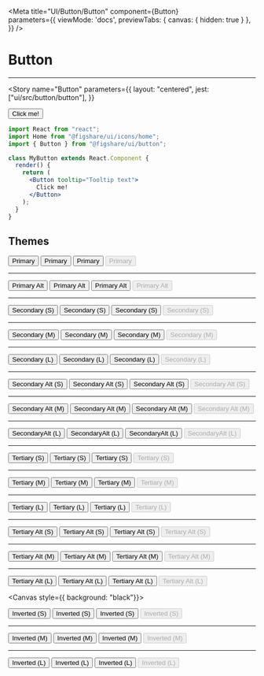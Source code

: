 

<Meta 
  title="UI/Button/Button" 
  component={Button}   
  parameters={{
    viewMode: 'docs',
    previewTabs: { 
      canvas: { hidden: true } 
     },
  }}
/>

# Button
---


<Story
  name="Button"
  parameters={{
    layout: "centered",
    jest: ["ui/src/button/button"],
  }}
>
  <Button tooltip="Tooltip text">
    Click me!
  </Button>
</Story>


```jsx
import React from "react";
import Home from "@figshare/ui/icons/home";
import { Button } from "@figshare/ui/button";

class MyButton extends React.Component {
  render() {
    return (
      <Button tooltip="Tooltip text">
        Click me!
      </Button>
    );
  }
}
```

<ArgsTable of={Button} />


## Themes

<Canvas>
<div style={{ display: "flex", flexWrap: "wrap", gap: "calc(4 * var(--gridSize))"}}>
  <Button theme="primary" tooltip="Tooltip text">
    Primary
  </Button>
  <Button theme="primary" Icon={Home} tooltip="Tooltip text">
    Primary
  </Button>
  <Button theme="primary" Icon={Home} iconPlacement="right" tooltip="Tooltip text">
    Primary
  </Button>
  <Button theme="primary" Icon={Home} tooltip="Tooltip text" disabled={true}>
    Primary
  </Button>
  <hr style={{ width: "100%", borderColor: "transparent" }} />
  <Button theme="primaryAlt" tooltip="Tooltip text">
    Primary Alt
  </Button>
  <Button theme="primaryAlt" Icon={Home} tooltip="Tooltip text">
    Primary Alt
  </Button>
  <Button theme="primaryAlt" Icon={Home} iconPlacement="right" tooltip="Tooltip text">
    Primary Alt
  </Button>
  <Button theme="primaryAlt" Icon={Home} tooltip="Tooltip text" disabled={true}>
    Primary Alt
  </Button>
  <hr style={{ width: "100%", borderColor: "transparent" }} />
  <Button theme="secondary" tooltip="Tooltip text" size="S">
    Secondary (S)
  </Button>
  <Button theme="secondary" Icon={Home} tooltip="Tooltip text" size="S">
    Secondary (S)
  </Button>
  <Button theme="secondary" Icon={Home} iconPlacement="right" tooltip="Tooltip text" size="S">
    Secondary (S)
  </Button>
  <Button theme="secondary" Icon={Home} tooltip="Tooltip text" size="S" disabled={true}>
    Secondary (S)
  </Button>
  <hr style={{ width: "100%", borderColor: "transparent" }} />
  <Button theme="secondary" tooltip="Tooltip text" size="M">
    Secondary (M)
  </Button>
  <Button theme="secondary" Icon={Home} tooltip="Tooltip text" size="M">
    Secondary (M)
  </Button>
  <Button theme="secondary" Icon={Home} iconPlacement="right" tooltip="Tooltip text" size="M">
    Secondary (M)
  </Button>
  <Button theme="secondary" Icon={Home} tooltip="Tooltip text" size="M" disabled={true}>
    Secondary (M)
  </Button>
  <hr style={{ width: "100%", borderColor: "transparent" }} />
  <Button theme="secondary" tooltip="Tooltip text" size="L">
    Secondary (L)
  </Button>
  <Button theme="secondary" Icon={Home} tooltip="Tooltip text" size="L">
    Secondary (L)
  </Button>
  <Button theme="secondary" Icon={Home} iconPlacement="right" tooltip="Tooltip text" size="L">
    Secondary (L)
  </Button>
  <Button theme="secondary" Icon={Home} tooltip="Tooltip text" size="L" disabled={true}>
    Secondary (L)
  </Button>
  <hr style={{ width: "100%", borderColor: "transparent" }} />
  <Button theme="secondaryAlt" tooltip="Tooltip text" size="S">
    Secondary Alt (S)
  </Button>
  <Button theme="secondaryAlt" Icon={Home} tooltip="Tooltip text" size="S">
    Secondary Alt (S)
  </Button>
  <Button theme="secondaryAlt" Icon={Home} iconPlacement="right" tooltip="Tooltip text" size="S">
    Secondary Alt (S)
  </Button>
  <Button theme="secondaryAlt" Icon={Home} tooltip="Tooltip text" size="S" disabled={true}>
    Secondary Alt (S)
  </Button>
  <hr style={{ width: "100%", borderColor: "transparent" }} />
  <Button theme="secondaryAlt" tooltip="Tooltip text" size="M">
    Secondary Alt (M)
  </Button>
  <Button theme="secondaryAlt" Icon={Home} tooltip="Tooltip text" size="M">
    Secondary Alt (M)
  </Button>
  <Button theme="secondaryAlt" Icon={Home} iconPlacement="right" tooltip="Tooltip text" size="M">
    Secondary Alt (M)
  </Button>
  <Button theme="secondaryAlt" Icon={Home} tooltip="Tooltip text" size="M" disabled={true}>
    Secondary Alt (M)
  </Button>
  <hr style={{ width: "100%", borderColor: "transparent" }} />
  <Button theme="secondaryAlt" tooltip="Tooltip text" size="L">
    SecondaryAlt (L)
  </Button>
  <Button theme="secondaryAlt" Icon={Home} tooltip="Tooltip text" size="L">
    SecondaryAlt (L)
  </Button>
  <Button theme="secondaryAlt" Icon={Home} iconPlacement="right" tooltip="Tooltip text" size="L">
    SecondaryAlt (L)
  </Button>
  <Button theme="secondaryAlt" Icon={Home} tooltip="Tooltip text" size="L" disabled={true}>
    SecondaryAlt (L)
  </Button>
  <hr style={{ width: "100%", borderColor: "transparent" }} />
  <Button theme="tertiary" tooltip="Tooltip text" size="S">
    Tertiary (S)
  </Button>
  <Button theme="tertiary" Icon={Home} tooltip="Tooltip text" size="S">
    Tertiary (S)
  </Button>
  <Button theme="tertiary" Icon={Home} iconPlacement="right" tooltip="Tooltip text" size="S">
    Tertiary (S)
  </Button>
  <Button theme="tertiary" Icon={Home} tooltip="Tooltip text" size="S" disabled={true}>
    Tertiary (S)
  </Button>
  <hr style={{ width: "100%", borderColor: "transparent" }} />
  <Button theme="tertiary" tooltip="Tooltip text" size="M">
    Tertiary (M)
  </Button>
  <Button theme="tertiary" Icon={Home} tooltip="Tooltip text" size="M">
    Tertiary (M)
  </Button>
  <Button theme="tertiary" Icon={Home} iconPlacement="right" tooltip="Tooltip text" size="M">
    Tertiary (M)
  </Button>
  <Button theme="tertiary" Icon={Home} tooltip="Tooltip text" size="M" disabled={true}>
    Tertiary (M)
  </Button>
  <hr style={{ width: "100%", borderColor: "transparent" }} />
  <Button theme="tertiary" tooltip="Tooltip text" size="L">
    Tertiary (L)
  </Button>
  <Button theme="tertiary" Icon={Home} tooltip="Tooltip text" size="L">
    Tertiary (L)
  </Button>
  <Button theme="tertiary" Icon={Home} iconPlacement="right" tooltip="Tooltip text" size="L">
    Tertiary (L)
  </Button>
  <Button theme="tertiary" Icon={Home} tooltip="Tooltip text" size="L" disabled={true}>
    Tertiary (L)
  </Button>
  <hr style={{ width: "100%", borderColor: "transparent" }} />
  <Button theme="tertiaryAlt" tooltip="Tooltip text" size="S">
    Tertiary Alt (S)
  </Button>
  <Button theme="tertiaryAlt" Icon={Home} tooltip="Tooltip text" size="S">
    Tertiary Alt (S)
  </Button>
  <Button theme="tertiaryAlt" Icon={Home} iconPlacement="right" tooltip="Tooltip text" size="S">
    Tertiary Alt (S)
  </Button>
  <Button theme="tertiaryAlt" Icon={Home} tooltip="Tooltip text" size="S" disabled={true}>
    Tertiary Alt (S)
  </Button>
  <hr style={{ width: "100%", borderColor: "transparent" }} />
  <Button theme="tertiaryAlt" tooltip="Tooltip text" size="M">
    Tertiary Alt (M)
  </Button>
  <Button theme="tertiaryAlt" Icon={Home} tooltip="Tooltip text" size="M">
    Tertiary Alt (M)
  </Button>
  <Button theme="tertiaryAlt" Icon={Home} iconPlacement="right" tooltip="Tooltip text" size="M">
    Tertiary Alt (M)
  </Button>
  <Button theme="tertiaryAlt" Icon={Home} tooltip="Tooltip text" size="M" disabled={true}>
    Tertiary Alt (M)
  </Button>
  <hr style={{ width: "100%", borderColor: "transparent" }} />
  <Button theme="tertiaryAlt" tooltip="Tooltip text" size="L">
    Tertiary Alt (L)
  </Button>
  <Button theme="tertiaryAlt" Icon={Home} tooltip="Tooltip text" size="L">
    Tertiary Alt (L)
  </Button>
  <Button theme="tertiaryAlt" Icon={Home} iconPlacement="right" tooltip="Tooltip text" size="L">
    Tertiary Alt (L)
  </Button>
  <Button theme="tertiaryAlt" Icon={Home} tooltip="Tooltip text" size="L" disabled={true}>
    Tertiary Alt (L)
  </Button>
</div>
</Canvas>

<Canvas style={{ background: "black"}}>
<div style={{ display: "flex", flexWrap: "wrap", gap: "calc(4 * var(--gridSize))"}}>
  <Button theme="inverted" tooltip="Tooltip text" size="S">
    Inverted (S)
  </Button>
  <Button theme="inverted" Icon={Home} tooltip="Tooltip text" size="S">
    Inverted (S)
  </Button>
  <Button theme="inverted" Icon={Home} iconPlacement="right" tooltip="Tooltip text" size="S">
    Inverted (S)
  </Button>
  <Button theme="inverted" Icon={Home} tooltip="Tooltip text" size="S" disabled={true}>
    Inverted (S)
  </Button>
  <hr style={{ width: "100%", borderColor: "transparent" }} />
  <Button theme="inverted" tooltip="Tooltip text" size="M">
    Inverted (M)
  </Button>
  <Button theme="inverted" Icon={Home} tooltip="Tooltip text" size="M">
    Inverted (M)
  </Button>
  <Button theme="inverted" Icon={Home} iconPlacement="right" tooltip="Tooltip text" size="M">
    Inverted (M)
  </Button>
  <Button theme="inverted" Icon={Home} tooltip="Tooltip text" size="M" disabled={true}>
    Inverted (M)
  </Button>
  <hr style={{ width: "100%", borderColor: "transparent" }} />
  <Button theme="inverted" tooltip="Tooltip text" size="L">
    Inverted (L)
  </Button>
  <Button theme="inverted" Icon={Home} tooltip="Tooltip text" size="L">
    Inverted (L)
  </Button>
  <Button theme="inverted" Icon={Home} iconPlacement="right" tooltip="Tooltip text" size="L">
    Inverted (L)
  </Button>
  <Button theme="inverted" Icon={Home} tooltip="Tooltip text" size="L" disabled={true}>
    Inverted (L)
  </Button>
</div>
</Canvas>
